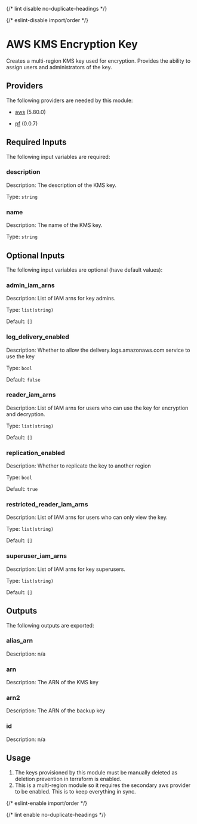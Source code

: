 
{/* lint disable no-duplicate-headings */}

{/* eslint-disable import/order */}

<ModuleHeader name="aws_kms_encrypt_key" sourceHref="https://github.com/Panfactum/stack/tree/__PANFACTUM_VERSION_EDGE__/packages/infrastructure/aws_kms_encrypt_key" status="stable" type="submodule" />

# AWS KMS Encryption Key

Creates a multi-region KMS key used for encryption. Provides the ability to assign
users and administrators of the key.

## Providers

The following providers are needed by this module:

* [aws](https://registry.terraform.io/providers/hashicorp/aws/5.80.0/docs) (5.80.0)

* [pf](https://registry.terraform.io/providers/panfactum/pf/0.0.7/docs) (0.0.7)

## Required Inputs

The following input variables are required:

### description

Description: The description of the KMS key.

Type: `string`

### name

Description: The name of the KMS key.

Type: `string`

## Optional Inputs

The following input variables are optional (have default values):

### admin\_iam\_arns

Description: List of IAM arns for key admins.

Type: `list(string)`

Default: `[]`

### log\_delivery\_enabled

Description: Whether to allow the delivery.logs.amazonaws.com service to use the key

Type: `bool`

Default: `false`

### reader\_iam\_arns

Description: List of IAM arns for users who can use the key for encryption and decryption.

Type: `list(string)`

Default: `[]`

### replication\_enabled

Description: Whether to replicate the key to another region

Type: `bool`

Default: `true`

### restricted\_reader\_iam\_arns

Description: List of IAM arns for users who can only view the key.

Type: `list(string)`

Default: `[]`

### superuser\_iam\_arns

Description: List of IAM arns for key superusers.

Type: `list(string)`

Default: `[]`

## Outputs

The following outputs are exported:

### alias\_arn

Description: n/a

### arn

Description: The ARN of the KMS key

### arn2

Description: The ARN of the backup key

### id

Description: n/a

## Usage

1. The keys provisioned by this module must be manually deleted as deletion prevention in terraform
   is enabled.
2. This is a multi-region module so it requires the secondary aws provider to be enabled. This is to keep everything in sync.

{/* eslint-enable import/order */}

{/* lint enable no-duplicate-headings */}
